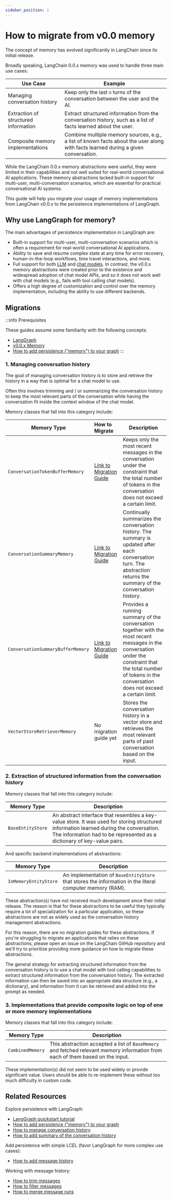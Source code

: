 ```yaml
---
sidebar_position: 1
---
```


# How to migrate from v0.0 memory

The concept of memory has evolved significantly in LangChain since its initial release.

Broadly speaking, LangChain 0.0.x memory was used to handle three main use cases:

| Use Case                             | Example                                                                                                                           |
| ------------------------------------ | --------------------------------------------------------------------------------------------------------------------------------- |
| Managing conversation history        | Keep only the last `n` turns of the conversation between the user and the AI.                                                     |
| Extraction of structured information | Extract structured information from the conversation history, such as a list of facts learned about the user.                     |
| Composite memory implementations     | Combine multiple memory sources, e.g., a list of known facts about the user along with facts learned during a given conversation. |

While the LangChain 0.0.x memory abstractions were useful, they were limited in their capabilities and not well suited for real-world conversational AI applications.
These memory abstractions lacked built-in support for multi-user, multi-conversation scenarios, which are essential for practical conversational AI systems.

This guide will help you migrate your usage of memory implementations from LangChain v0.0.x to the persistence implementations of LangGraph.

## Why use LangGraph for memory?

The main advantages of persistence implementation in LangGraph are:

- Built-in support for multi-user, multi-conversation scenarios which is often a requirement for real-world conversational AI applications.
- Ability to save and resume complex state at any time for error recovery, human-in-the-loop workflows, time travel interactions, and more.
- Full support for both [LLM](/docs/concepts/#llms) and [chat models](/docs/concepts/#chat-models). In contrast, the v0.0.x memory abstractions were created prior to the existence and widespread adoption of chat model APIs, and so it does not work well with chat models (e.g., fails with tool calling chat models).
- Offers a high degree of customization and control over the memory implementation, including the ability to use different backends.

## Migrations

:::info Prerequisites

These guides assume some familiarity with the following concepts:

- [LangGraph](https://langchain-ai.github.io/langgraphjs/)
- [v0.0.x Memory](https://js.langchain.com/v0.1/docs/modules/memory/)
- [How to add persistence ("memory") to your graph](https://langchain-ai.github.io/langgraphjs/how-tos/persistence/)
  :::

### 1. Managing conversation history

The goal of managing conversation history is to store and retrieve the history in a way that is optimal for a chat model to use.

Often this involves trimming and / or summarizing the conversation history to keep the most relevant parts of the conversation while having the conversation fit inside the context window of the chat model.

Memory classes that fall into this category include:

| Memory Type                       | How to Migrate                                               | Description                                                                                                                                                                                                         |
| --------------------------------- | :----------------------------------------------------------- | ------------------------------------------------------------------------------------------------------------------------------------------------------------------------------------------------------------------- |
| `ConversationTokenBufferMemory`   | [Link to Migration Guide](conversation_buffer_window_memory) | Keeps only the most recent messages in the conversation under the constraint that the total number of tokens in the conversation does not exceed a certain limit.                                                   |
| `ConversationSummaryMemory`       | [Link to Migration Guide](conversation_summary_memory)       | Continually summarizes the conversation history. The summary is updated after each conversation turn. The abstraction returns the summary of the conversation history.                                              |
| `ConversationSummaryBufferMemory` | [Link to Migration Guide](conversation_summary_memory)       | Provides a running summary of the conversation together with the most recent messages in the conversation under the constraint that the total number of tokens in the conversation does not exceed a certain limit. |
| `VectorStoreRetrieverMemory`      | No migration guide yet                                       | Stores the conversation history in a vector store and retrieves the most relevant parts of past conversation based on the input.                                                                                    |

### 2. Extraction of structured information from the conversation history

Memory classes that fall into this category include:

| Memory Type       | Description                                                                                                                                                                                                       |
| ----------------- | ----------------------------------------------------------------------------------------------------------------------------------------------------------------------------------------------------------------- |
| `BaseEntityStore` | An abstract interface that resembles a key-value store. It was used for storing structured information learned during the conversation. The information had to be represented as a dictionary of key-value pairs. |

And specific backend implementations of abstractions:

| Memory Type           | Description                                                                                              |
| --------------------- | -------------------------------------------------------------------------------------------------------- |
| `InMemoryEntityStore` | An implementation of `BaseEntityStore` that stores the information in the literal computer memory (RAM). |

These abstraction(s) have not received much development since their initial release. The reason
is that for these abstractions to be useful they typically require a lot of specialization for a particular application, so these
abstractions are not as widely used as the conversation history management abstractions.

For this reason, there are no migration guides for these abstractions. If you're struggling to migrate an applications
that relies on these abstractions, please open an issue on the LangChain GitHub repository and we'll try to prioritize providing
more guidance on how to migrate these abstractions.

The general strategy for extracting structured information from the conversation history is to use a chat model with tool calling capabilities to extract structured information from the conversation history.
The extracted information can then be saved into an appropriate data structure (e.g., a dictionary), and information from it can be retrieved and added into the prompt as needed.

### 3. Implementations that provide composite logic on top of one or more memory implementations

Memory classes that fall into this category include:

| Memory Type      | Description                                                                                                                    |
| ---------------- | ------------------------------------------------------------------------------------------------------------------------------ |
| `CombinedMemory` | This abstraction accepted a list of `BaseMemory` and fetched relevant memory information from each of them based on the input. |

These implementation(s) did not seem to be used widely or provide significant value. Users should be able
to re-implement these without too much difficulty in custom code.

## Related Resources

Explore persistence with LangGraph:

- [LangGraph quickstart tutorial](https://langchain-ai.github.io/langgraphjs/tutorials/quickstart/)
- [How to add persistence ("memory") to your graph](https://langchain-ai.github.io/langgraphjs/how-tos/persistence/)
- [How to manage conversation history](https://langchain-ai.github.io/langgraphjs/how-tos/manage-conversation-history/)
- [How to add summary of the conversation history](https://langchain-ai.github.io/langgraphjs/how-tos/add-summary-conversation-history/)

Add persistence with simple LCEL (favor LangGraph for more complex use cases):

- [How to add message history](https://js.langchain.com/docs/how_to/message_history/)

Working with message history:

- [How to trim messages](https://js.langchain.com/docs/how_to/trim_messages)
- [How to filter messages](https://js.langchain.com/docs/how_to/filter_messages/)
- [How to merge message runs](https://js.langchain.com/docs/how_to/merge_message_runs/)
